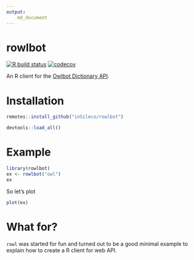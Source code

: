 ```yaml
---
output: 
    md_document
--- 
```


# rowlbot
[![R build status](https://github.com/inSileco/rowlbot/workflows/R-CMD-check/badge.svg)](https://github.com/inSileco/rowlbot/actions)
[![codecov](https://codecov.io/gh/inSileco/rowlbot/branch/master/graph/badge.svg?token=YZYJGK1395)](undefined)

An R client for the [Owlbot Dictionary API](https://owlbot.info/).


# Installation 

```R
remotes::install_github("inSileco/rowlbot")
```

```R
devtools::load_all()
```


# Example 

```R
library(rowlbot)
ex <- rowlbot("owl")
ex
```

So let's plot

```R
plot(ex)
```

# What for? 

`rowl` was started for fun and turned out to be a good minimal example to
explain how to create a R client for web API. 